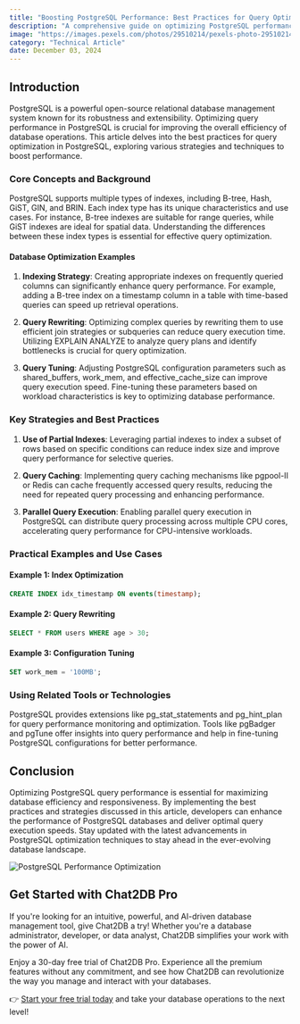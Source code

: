 ```yaml
---
title: "Boosting PostgreSQL Performance: Best Practices for Query Optimization"
description: "A comprehensive guide on optimizing PostgreSQL performance through query optimization techniques."
image: "https://images.pexels.com/photos/29510214/pexels-photo-29510214.jpeg?auto=compress&cs=tinysrgb&dpr=1&w=500"
category: "Technical Article"
date: December 03, 2024
---
```


## Introduction

PostgreSQL is a powerful open-source relational database management system known for its robustness and extensibility. Optimizing query performance in PostgreSQL is crucial for improving the overall efficiency of database operations. This article delves into the best practices for query optimization in PostgreSQL, exploring various strategies and techniques to boost performance.

### Core Concepts and Background

PostgreSQL supports multiple types of indexes, including B-tree, Hash, GiST, GIN, and BRIN. Each index type has its unique characteristics and use cases. For instance, B-tree indexes are suitable for range queries, while GiST indexes are ideal for spatial data. Understanding the differences between these index types is essential for effective query optimization.

#### Database Optimization Examples

1. **Indexing Strategy**: Creating appropriate indexes on frequently queried columns can significantly enhance query performance. For example, adding a B-tree index on a timestamp column in a table with time-based queries can speed up retrieval operations.

2. **Query Rewriting**: Optimizing complex queries by rewriting them to use efficient join strategies or subqueries can reduce query execution time. Utilizing EXPLAIN ANALYZE to analyze query plans and identify bottlenecks is crucial for query optimization.

3. **Query Tuning**: Adjusting PostgreSQL configuration parameters such as shared_buffers, work_mem, and effective_cache_size can improve query execution speed. Fine-tuning these parameters based on workload characteristics is key to optimizing database performance.

### Key Strategies and Best Practices

1. **Use of Partial Indexes**: Leveraging partial indexes to index a subset of rows based on specific conditions can reduce index size and improve query performance for selective queries.

2. **Query Caching**: Implementing query caching mechanisms like pgpool-II or Redis can cache frequently accessed query results, reducing the need for repeated query processing and enhancing performance.

3. **Parallel Query Execution**: Enabling parallel query execution in PostgreSQL can distribute query processing across multiple CPU cores, accelerating query performance for CPU-intensive workloads.

### Practical Examples and Use Cases

#### Example 1: Index Optimization
```sql
CREATE INDEX idx_timestamp ON events(timestamp);
```

#### Example 2: Query Rewriting
```sql
SELECT * FROM users WHERE age > 30;
```

#### Example 3: Configuration Tuning
```sql
SET work_mem = '100MB';
```

### Using Related Tools or Technologies

PostgreSQL provides extensions like pg_stat_statements and pg_hint_plan for query performance monitoring and optimization. Tools like pgBadger and pgTune offer insights into query performance and help in fine-tuning PostgreSQL configurations for better performance.

## Conclusion

Optimizing PostgreSQL query performance is essential for maximizing database efficiency and responsiveness. By implementing the best practices and strategies discussed in this article, developers can enhance the performance of PostgreSQL databases and deliver optimal query execution speeds. Stay updated with the latest advancements in PostgreSQL optimization techniques to stay ahead in the ever-evolving database landscape.

![PostgreSQL Performance Optimization](https://example.com/postgresql-performance-optimization.jpg)

## Get Started with Chat2DB Pro

If you're looking for an intuitive, powerful, and AI-driven database management tool, give Chat2DB a try! Whether you're a database administrator, developer, or data analyst, Chat2DB simplifies your work with the power of AI.

Enjoy a 30-day free trial of Chat2DB Pro. Experience all the premium features without any commitment, and see how Chat2DB can revolutionize the way you manage and interact with your databases.

👉 [Start your free trial today](https://chat2db.ai/pricing) and take your database operations to the next level!
